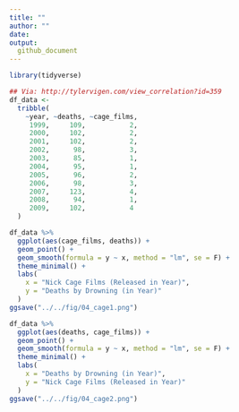 ```yaml
---
title: ""
author: ""
date:
output:
  github_document
---
```


```r
library(tidyverse)

## Via: http://tylervigen.com/view_correlation?id=359
df_data <-
  tribble(
    ~year, ~deaths, ~cage_films,
     1999,     109,           2,
     2000,     102,           2,
     2001,     102,           2,
     2002,      98,           3,
     2003,      85,           1,
     2004,      95,           1,
     2005,      96,           2,
     2006,      98,           3,
     2007,     123,           4,
     2008,      94,           1,
     2009,     102,           4
  )
```

```r
df_data %>%
  ggplot(aes(cage_films, deaths)) +
  geom_point() +
  geom_smooth(formula = y ~ x, method = "lm", se = F) +
  theme_minimal() +
  labs(
    x = "Nick Cage Films (Released in Year)",
    y = "Deaths by Drowning (in Year)"
  )
ggsave("../../fig/04_cage1.png")
```

```r
df_data %>%
  ggplot(aes(deaths, cage_films)) +
  geom_point() +
  geom_smooth(formula = y ~ x, method = "lm", se = F) +
  theme_minimal() +
  labs(
    x = "Deaths by Drowning (in Year)",
    y = "Nick Cage Films (Released in Year)"
  )
ggsave("../../fig/04_cage2.png")
```
